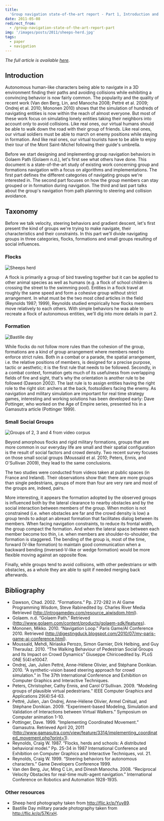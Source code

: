 ```yaml
---
title:
  'Group navigation state-of-the-art report - Part 1, Introduction and Taxonomy'
date: 2011-05-08
redirect_from:
  - /group-navigation-state-of-the-art-report-part
img: '/images/posts/2011/sheeps-herd.jpg'
tags:
  - paper
  - navigation
---
```


_The full article is available
[here](/group-navigation-state-of-the-art-report)._

## Introduction

Autonomous human-like characters being able to navigate in a 3D environment
finding their paths and avoiding collisions while exhibiting a convincing
behavior is now fairly common. The popularity and the quality of recent work
(Van den Berg, Lin, and Manocha 2008; Pettré et al. 2009; Ondrej et al. 2010;
Mononen 2010) shows that the simulation of hundreds of navigating entities is
now within the reach of almost everyone. But most of these work focus on
simulating lonely entities taking their neighbors into account only to avoid
collisions. Like real ones, our virtual humans should be able to walk down the
road with their group of friends. Like real ones, our virtual soldiers must be
able to march on enemy positions while staying in formation. And like real ones,
our virtual tourists have to be able to enjoy their tour of the Mont
Saint-Michel following their guide's umbrella.

Before we start designing and implementing group navigation behaviors in Golaem
Path (Golaem n.d.), let's first see what others have done. This document is a
state-of-the-art study of existing work concerning group and formations
navigation with a focus on algorithms and implementations. The first part
defines the different categories of navigating groups we're interested in. The
second part focuses on how the group members can stay grouped or in formation
during navigation. The third and last part talks about the group's navigation
from path planning to steering and collision avoidance.

## Taxonomy

Before we talk velocity, steering behaviors and gradient descent, let's first
present the kind of groups we're trying to make navigate, their characteristics
and their constraints. In this part we'll divide navigating groups in three
categories, flocks, formations and small groups resulting of social influences.

### Flocks

![Sheeps herd](/images/posts/2011/sheeps-herd.jpg)

A flock is primarily a group of bird traveling together but it can be applied to
other animal species as well as humans (e.g. a flock of school children is
crossing the street to the swimming pool). Entities in a flock travel at roughly
the same speed and form a cohesive group without strict arrangement. In what
must be the two most cited articles in the field (Reynolds 1987; 1999), Reynolds
studied empirically how flocks members move relatively to each others. With
simple behaviors he was able to recreate a flock of autonomous entities, we'll
dig into more details in part 2.

### Formation

![Bastille day](/images/posts/2011/bastille-day.jpg)

While flocks do not follow more rules than the cohesion of the group, formations
are a kind of group arrangement where members need to enforce strict rules. Both
in a combat or a parade, the spatial arrangement, i.e. the relative positions of
members, is designed for a precise purpose, tactic or aesthetic; it is the first
rule that needs to be followed. Secondly, in a combat context, formation gets
much of its usefulness from overlapping fields of fire and sight, that's why the
orientation is another rule to be followed (Dawson 2002). The last rule is to
assign entities having the right role to the right slot: archers at the back,
footsoldiers facing the enemy. As navigation and military simulation are
important for real time strategy games, interesting and working solutions has
been developed early: Dave Pottinger, who worked on the Age of Empire series,
presented his in a Gamasutra article (Pottinger 1999).

### Small Social Groups

![Groups of 2, 3 and 4 from video corpus](/images/posts/2011/social-groups.jpg)

Beyond amorphous flocks and rigid military formations, groups that are more
common in our everyday life are small and their spatial configuration is the
result of social factors and crowd density. Two recent survey focuses on those
small social groups (Moussaïd et al. 2010; Peters, Ennis, and O'Sullivan 2009),
they lead to the same conclusions.

The two studies were conducted from videos taken at public spaces (in France and
Ireland). Their observations show that: there are more groups than single
pedestrians, groups of more than four are very rare and most of the groups are,
indeed, pairs.

More interesting, it appears the formation adopted by the observed groups is
influenced both by the lateral clearance to nearby obstacles and by the social
interaction between members of the group. When motion is not constrained (i.e.
when obstacles are far and the crowd density is low) a group tends to adopt an
abreast formation that facilitates dialog between its members. When facing
navigation constraints, to reduce its frontal width, the group compact the
formation. And when the lateral space between each member become too thin, i.e.
when members are shoulder-to-shoulder, the formation is staggered. The bending
of the group is, most of the time, forward (V-like formation) to maintain good
communication when a backward bending (inversed-V-like or wedge formation) would
be more flexible moving against an opposite flow.

Finally, while groups tend to avoid collisions, with other pedestrians or with
obstacles, as a whole they are able to split if needed merging back afterwards.

## Bibliography

- Dawson, Chad. 2002. &ldquo;Formations.&rdquo; Pp. 272-282 in AI Game
  Programming Wisdom, Steve Rabinedited by. Charles River Media Retrieved
  (<http://introgamedev.com/resource_aiwisdom.html>).
- Golaem. n.d. &ldquo;Golaem Path.&rdquo; Retrieved
  (<http://www.golaem.com/content/products/golaem-sdk/features>).
- Mononen, Mikko. 2010. &ldquo;Navigation Loop.&rdquo; Paris Game/AI
  Conference 2010. Retrieved
  (<http://digestingduck.blogspot.com/2010/07/my-paris-game-ai-conference.html>).
- Moussaïd, Mehdi, Niriaska Perozo, Simon Garnier, Dirk Helbing, and Guy
  Theraulaz. 2010. &ldquo;The Walking Behaviour of Pedestrian Social Groups and
  Its Impact on Crowd Dynamics&rdquo; Giuseppe Chiricoedited by. PLoS ONE
  5(4):e10047.
- Ondrej, Jan, Julien Pettré, Anne-Hélene Olivier, and Stéphane Donikian. 2010.
  &ldquo;A synthetic-vision based steering approach for crowd simulation.&rdquo;
  in The 37th International Conference and Exhibition on Computer Graphics and
  Interactive Techniques.
- Peters, Christopher, Cathy Ennis, and Carol O'Sullivan. 2009. &ldquo;Modeling
  groups of plausible virtual pedestrians.&rdquo; IEEE Computer Graphics and
  Applications 29(4):54-63.
- Pettré, Julien, Jan Ondrej, Anne-Hélene Olivier, Armel Crétual, and Stéphane
  Donikian. 2009. &ldquo;Experiment-based Modeling, Simulation and Validation of
  Interactions between Virtual Walkers.&rdquo; Symposium on Computer animation
  1-10.
- Pottinger, Dave. 1999. &ldquo;Implementing Coordinated Movement.&rdquo;
  Gamasutra. Retrieved April 20, 2011
  (<http://www.gamasutra.com/view/feature/3314/implementing_coordinated_movement.php?print=1>).
- Reynolds, Craig W. 1987. &ldquo;Flocks, herds and schools: A distributed
  behavioral model.&rdquo; Pp. 25-34 in 1987 International Conference and
  Exhibition on Computer Graphics and Interactive Techniques, vol. 21.
- Reynolds, Craig W. 1999. &ldquo;Steering behaviors for autonomous
  characters.&rdquo; Game Developers Conference 1999.
- Van den Berg, Jur, Ming C Lin, and Dinesh Manocha. 2008. &ldquo;Reciprocal
  Velocity Obstacles for real-time multi-agent navigation.&rdquo; International
  Conference on Robotics and Automation 1928-1935.

### Other resources

- Sheep herd photography taken from <http://flic.kr/p/Yuy89>.
- Bastille Day military parade photography taken from <http://flic.kr/p/57KrxH>.
